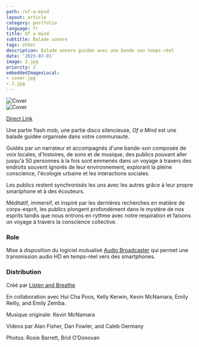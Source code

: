 ```yaml
---
path: /of-a-mind
layout: article
category: portfolio
language: fr
title: Of a mind
subtitle: Balade sonore
tags: other
description: Balade sonore guidée avec une bande son temps-réel
date: '2023-07-01'
image: 2.jpg
priority: 2
embeddedImagesLocal:
- cover.jpg
- 2.jpg
---
```


![Cover](cover.jpg)  
![Cover](2.jpg)

<ResponsiveIframe
  src="https://www.youtube.com/embed/Ot1SFGE-gRI?si=5KCK0fs2cQ-XgAP"
  width="1920"
  height="1080"
/>

[Direct Link](https://www.youtube.com/watch?v=Ot1SFGE-gRI)





Une partie flash mob, une partie disco silencieuse, _Of a Mind_ est une balade guidée organisée dans votre communauté.

Guidés par un narrateur et accompagnés d'une bande-son composée de voix locales, d'histoires, de sons et de musique, des publics pouvant aller jusqu'à 50 personnes à la fois sont emmenés dans un voyage à travers des endroits souvent ignorés de leur environnement, explorant la pleine conscience, l'écologie urbaine et les interactions sociales.

Les publics restent synchronisés les uns avec les autres grâce à leur propre smartphone et à des écouteurs.

Méditatif, immersif, et inspiré par les dernières recherches en matière de corps-esprit, les publics plongent profondément dans le mystère de nos esprits tandis que nous entrons en rythme avec notre respiration et faisons un voyage à travers la conscience collective.

### Role
Mise à disposition du logiciel mutualisé [Audio Broadcaster](/audio-broadcaster) qui permet une transmission audio HD en temps-réel vers des smartphones.


### Distribution
Créé par [Listen and Breathe](https://www.listenandbreathe.live/)  
  
En collaboration avec Hui Cha Poos, Kelly Kerwin, Kevin McNamara, Emily Reilly, and Emily Zemba.  

Musique originale: Kevin McNamara  

Videos par Alan Fisher, Dan Fowler, and Caleb Germany  

Photos: Rosie Barrett, Brid O’Donovan   